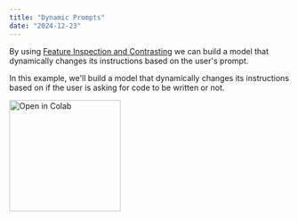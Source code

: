 ```yaml
---
title: "Dynamic Prompts"
date: "2024-12-23"
---
```


By using [Feature Inspection and Contrasting](/sdk-reference/features) we can build a model that dynamically changes its instructions based on the user's prompt.

In this example, we'll build a model that dynamically changes its instructions based on if the user is asking for code to be written or not.

<a href="https://colab.research.google.com/drive/1HMQfco7cRT-ffAkcabvJusNJ0tVD4at8">
  <img
    src="https://colab.research.google.com/assets/colab-badge.svg"
    alt="Open in Colab"
    width="200px"
    style={{ pointerEvents: "none" }}
  />
</a>
